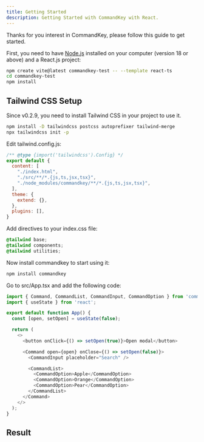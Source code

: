 ```yaml
---
title: Getting Started
description: Getting Started with CommandKey with React.
---
```



Thanks for you interest in CommandKey, please follow this guide to get started.

First, you need to have [Node.js](https://nodejs.org/en) installed on your computer (version 18 or above) and a React.js project:

```sh
npm create vite@latest commandkey-test -- --template react-ts
cd commandkey-test
npm install
```

## Tailwind CSS Setup
Since v0.2.9, you need to install Tailwind CSS in your project to use it.

```sh
npm install -D tailwindcss postcss autoprefixer tailwind-merge
npx tailwindcss init -p
```

Edit tailwind.config.js:
```js
/** @type {import('tailwindcss').Config} */
export default {
  content: [
    "./index.html",
    "./src/**/*.{js,ts,jsx,tsx}",
    "./node_modules/commandkey/**/*.{js,ts,jsx,tsx}",
  ],
  theme: {
    extend: {},
  },
  plugins: [],
}
```

Add directives to your index.css file:
```css
@tailwind base;
@tailwind components;
@tailwind utilities;
```

Now install commandkey to start using it:
```sh
npm install commandkey
```

Go to src/App.tsx and add the following code:
```js
import { Command, CommandList, CommandInput, CommandOption } from 'commandkey';
import { useState } from 'react';

export default function App() {
  const [open, setOpen] = useState(false);

  return (
    <>
      <button onClick={() => setOpen(true)}>Open modal</button>

      <Command open={open} onClose={() => setOpen(false)}>
        <CommandInput placeholder="Search" />

        <CommandList>
          <CommandOption>Apple</CommandOption>
          <CommandOption>Orange</CommandOption>
          <CommandOption>Pear</CommandOption>
        </CommandList>
      </Command>
    </>
  );
}
```

## Result
<ExampleContainer>
  <CommandExample client:idle />
</ExampleContainer>

<CommandLanding client:idle />
